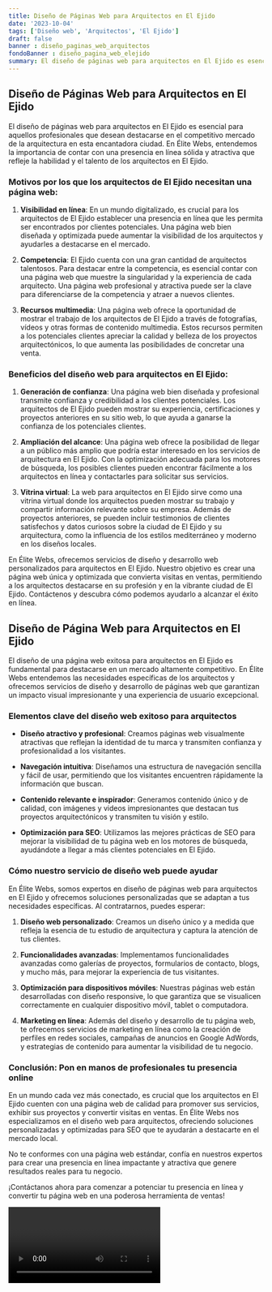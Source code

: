 ```yaml
---
title: Diseño de Páginas Web para Arquitectos en El Ejido
date: '2023-10-04'
tags: ['Diseño web', 'Arquitectos', 'El Ejido']
draft: false
banner : diseño_paginas_web_arquitectos
fondoBanner : diseño_pagina_web_elejido
summary: El diseño de páginas web para arquitectos en El Ejido es esencial para aquellos profesionales que desean destacarse en el competitivo mercado de la arquitectura en esta encantadora ciudad. En Élite Webs, entendemos la importancia de contar con una presencia en línea sólida y atractiva que refleje la habilidad y el talento de los arquitectos en El Ejido.
---
```


## Diseño de Páginas Web para Arquitectos en El Ejido

El diseño de páginas web para arquitectos en El Ejido es esencial para aquellos profesionales que desean destacarse en el competitivo mercado de la arquitectura en esta encantadora ciudad. En Élite Webs, entendemos la importancia de contar con una presencia en línea sólida y atractiva que refleje la habilidad y el talento de los arquitectos en El Ejido.

### Motivos por los que los arquitectos de El Ejido necesitan una página web:

1. **Visibilidad en línea**: En un mundo digitalizado, es crucial para los arquitectos de El Ejido establecer una presencia en línea que les permita ser encontrados por clientes potenciales. Una página web bien diseñada y optimizada puede aumentar la visibilidad de los arquitectos y ayudarles a destacarse en el mercado.

2. **Competencia**: El Ejido cuenta con una gran cantidad de arquitectos talentosos. Para destacar entre la competencia, es esencial contar con una página web que muestre la singularidad y la experiencia de cada arquitecto. Una página web profesional y atractiva puede ser la clave para diferenciarse de la competencia y atraer a nuevos clientes.

3. **Recursos multimedia**: Una página web ofrece la oportunidad de mostrar el trabajo de los arquitectos de El Ejido a través de fotografías, vídeos y otras formas de contenido multimedia. Estos recursos permiten a los potenciales clientes apreciar la calidad y belleza de los proyectos arquitectónicos, lo que aumenta las posibilidades de concretar una venta.

### Beneficios del diseño web para arquitectos en El Ejido:

1. **Generación de confianza**: Una página web bien diseñada y profesional transmite confianza y credibilidad a los clientes potenciales. Los arquitectos de El Ejido pueden mostrar su experiencia, certificaciones y proyectos anteriores en su sitio web, lo que ayuda a ganarse la confianza de los potenciales clientes.

2. **Ampliación del alcance**: Una página web ofrece la posibilidad de llegar a un público más amplio que podría estar interesado en los servicios de arquitectura en El Ejido. Con la optimización adecuada para los motores de búsqueda, los posibles clientes pueden encontrar fácilmente a los arquitectos en línea y contactarles para solicitar sus servicios.

3. **Vitrina virtual**: La web para arquitectos en El Ejido sirve como una vitrina virtual donde los arquitectos pueden mostrar su trabajo y compartir información relevante sobre su empresa. Además de proyectos anteriores, se pueden incluir testimonios de clientes satisfechos y datos curiosos sobre la ciudad de El Ejido y su arquitectura, como la influencia de los estilos mediterráneo y moderno en los diseños locales.

En Élite Webs, ofrecemos servicios de diseño y desarrollo web personalizados para arquitectos en El Ejido. Nuestro objetivo es crear una página web única y optimizada que convierta visitas en ventas, permitiendo a los arquitectos destacarse en su profesión y en la vibrante ciudad de El Ejido. Contáctenos y descubra cómo podemos ayudarlo a alcanzar el éxito en línea.

<GifSeo />

<Cta />

## Diseño de Página Web para Arquitectos en El Ejido

El diseño de una página web exitosa para arquitectos en El Ejido es fundamental para destacarse en un mercado altamente competitivo. En Élite Webs entendemos las necesidades específicas de los arquitectos y ofrecemos servicios de diseño y desarrollo de páginas web que garantizan un impacto visual impresionante y una experiencia de usuario excepcional.

### Elementos clave del diseño web exitoso para arquitectos

- **Diseño atractivo y profesional**: Creamos páginas web visualmente atractivas que reflejan la identidad de tu marca y transmiten confianza y profesionalidad a los visitantes.

- **Navegación intuitiva**: Diseñamos una estructura de navegación sencilla y fácil de usar, permitiendo que los visitantes encuentren rápidamente la información que buscan.

- **Contenido relevante e inspirador**: Generamos contenido único y de calidad, con imágenes y videos impresionantes que destacan tus proyectos arquitectónicos y transmiten tu visión y estilo.

- **Optimización para SEO**: Utilizamos las mejores prácticas de SEO para mejorar la visibilidad de tu página web en los motores de búsqueda, ayudándote a llegar a más clientes potenciales en El Ejido.

### Cómo nuestro servicio de diseño web puede ayudar

En Élite Webs, somos expertos en diseño de páginas web para arquitectos en El Ejido y ofrecemos soluciones personalizadas que se adaptan a tus necesidades específicas. Al contratarnos, puedes esperar:

1. **Diseño web personalizado**: Creamos un diseño único y a medida que refleja la esencia de tu estudio de arquitectura y captura la atención de tus clientes.

2. **Funcionalidades avanzadas**: Implementamos funcionalidades avanzadas como galerías de proyectos, formularios de contacto, blogs, y mucho más, para mejorar la experiencia de tus visitantes.

3. **Optimización para dispositivos móviles**: Nuestras páginas web están desarrolladas con diseño responsive, lo que garantiza que se visualicen correctamente en cualquier dispositivo móvil, tablet o computadora.

4. **Marketing en línea**: Además del diseño y desarrollo de tu página web, te ofrecemos servicios de marketing en línea como la creación de perfiles en redes sociales, campañas de anuncios en Google AdWords, y estrategias de contenido para aumentar la visibilidad de tu negocio.

### Conclusión: Pon en manos de profesionales tu presencia online

En un mundo cada vez más conectado, es crucial que los arquitectos en El Ejido cuenten con una página web de calidad para promover sus servicios, exhibir sus proyectos y convertir visitas en ventas. En Élite Webs nos especializamos en el diseño web para arquitectos, ofreciendo soluciones personalizadas y optimizadas para SEO que te ayudarán a destacarte en el mercado local.

No te conformes con una página web estándar, confía en nuestros expertos para crear una presencia en línea impactante y atractiva que genere resultados reales para tu negocio.

¡Contáctanos ahora para comenzar a potenciar tu presencia en línea y convertir tu página web en una poderosa herramienta de ventas!

<Video />

<CtaBot job='Arquitectos' city='El Ejido'/>

<Gmaps query='El Ejido+españa+maps' />
